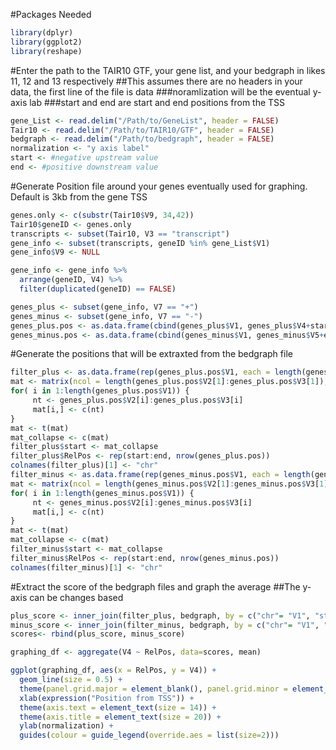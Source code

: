 #Packages Needed
```r
library(dplyr)
library(ggplot2)
library(reshape)
```

#Enter the path to the TAIR10 GTF, your gene list, and your bedgraph in likes 11, 12 and 13 respectively 
##This assumes there are no headers in your data, the first line of the file is data
###noramlization will be the eventual y-axis lab
###start and end are start and end positions from the TSS
```r
gene_List <- read.delim("/Path/to/GeneList", header = FALSE)
Tair10 <- read.delim("/Path/to/TAIR10/GTF", header = FALSE)
bedgraph <- read.delim("/Path/to/bedgraph", header = FALSE)
normalization <- "y axis label"
start <- #negative upstream value
end <- #positive downstream value
```

#Generate Position file around your genes eventually used for graphing. Default is 3kb from the gene TSS

```r
genes.only <- c(substr(Tair10$V9, 34,42))
Tair10$geneID <- genes.only
transcripts <- subset(Tair10, V3 == "transcript")
gene_info <- subset(transcripts, geneID %in% gene_List$V1)
gene_info$V9 <- NULL

gene_info <- gene_info %>%
  arrange(geneID, V4) %>%
  filter(duplicated(geneID) == FALSE)

genes_plus <- subset(gene_info, V7 == "+")
genes_minus <- subset(gene_info, V7 == "-")
genes_plus.pos <- as.data.frame(cbind(genes_plus$V1, genes_plus$V4+start,  genes_plus$V4+end))
genes_minus.pos <- as.data.frame(cbind(genes_minus$V1, genes_minus$V5+end,  genes_minus$V5+start))
```

#Generate the positions that will be extraxted from the bedgraph file
```r
filter_plus <- as.data.frame(rep(genes_plus.pos$V1, each = length(genes_plus.pos$V2[1]:genes_plus.pos$V3[1])))
mat <- matrix(ncol = length(genes_plus.pos$V2[1]:genes_plus.pos$V3[1]), nrow = nrow(genes_plus.pos))
for( i in 1:length(genes_plus.pos$V1)) {
     nt <- genes_plus.pos$V2[i]:genes_plus.pos$V3[i]
     mat[i,] <- c(nt)
}
mat <- t(mat)
mat_collapse <- c(mat)
filter_plus$start <- mat_collapse
filter_plus$RelPos <- rep(start:end, nrow(genes_plus.pos))
colnames(filter_plus)[1] <- "chr"
filter_minus <- as.data.frame(rep(genes_minus.pos$V1, each = length(genes_minus.pos$V2[1]:genes_minus.pos$V3[1])))
mat <- matrix(ncol = length(genes_minus.pos$V2[1]:genes_minus.pos$V3[1]), nrow = nrow(genes_minus.pos))
for( i in 1:length(genes_minus.pos$V1)) {
     nt <- genes_minus.pos$V2[i]:genes_minus.pos$V3[i]
     mat[i,] <- c(nt)
}
mat <- t(mat)
mat_collapse <- c(mat)
filter_minus$start <- mat_collapse
filter_minus$RelPos <- rep(start:end, nrow(genes_minus.pos))
colnames(filter_minus)[1] <- "chr"
```

#Extract the score of the bedgraph files and graph the average
##The y-axis can be changes based
```r
plus_score <- inner_join(filter_plus, bedgraph, by = c("chr"= "V1", "start" = "V2"))
minus_score <- inner_join(filter_minus, bedgraph, by = c("chr"= "V1", "start" = "V2"))
scores<- rbind(plus_score, minus_score)

graphing_df <- aggregate(V4 ~ RelPos, data=scores, mean)

ggplot(graphing_df, aes(x = RelPos, y = V4)) +
  geom_line(size = 0.5) + 
  theme(panel.grid.major = element_blank(), panel.grid.minor = element_blank(), panel.background = element_blank(), axis.line = element_line(colour = "black"), legend.position = c(0.96, 0.8), legend.text = element_text(size = 12), legend.key=element_blank()) +
  xlab(expression("Position from TSS")) +
  theme(axis.text = element_text(size = 14)) +
  theme(axis.title = element_text(size = 20)) +
  ylab(normalization) +
  guides(colour = guide_legend(override.aes = list(size=2)))
```
